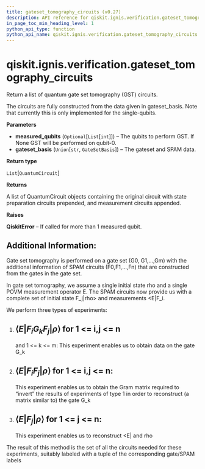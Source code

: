 ```yaml
---
title: gateset_tomography_circuits (v0.27)
description: API reference for qiskit.ignis.verification.gateset_tomography_circuits in qiskit v0.27
in_page_toc_min_heading_level: 1
python_api_type: function
python_api_name: qiskit.ignis.verification.gateset_tomography_circuits
---
```


<span id="qiskit-ignis-verification-gateset-tomography-circuits" />

# qiskit.ignis.verification.gateset\_tomography\_circuits

<Function id="qiskit.ignis.verification.gateset_tomography_circuits" isDedicatedPage={true} github="https://github.com/qiskit-community/qiskit-ignis/tree/stable/0.6/qiskit/ignis/verification/tomography/basis/circuits.py" signature="gateset_tomography_circuits(measured_qubits=None, gateset_basis='default')">
  Return a list of quantum gate set tomography (GST) circuits.

  The circuits are fully constructed from the data given in gateset\_basis. Note that currently this is only implemented for the single-qubits.

  **Parameters**

  *   **measured\_qubits** (`Optional`\[`List`\[`int`]]) – The qubits to perform GST. If None GST will be performed on qubit-0.
  *   **gateset\_basis** (`Union`\[`str`, `GateSetBasis`]) – The gateset and SPAM data.

  **Return type**

  `List`\[`QuantumCircuit`]

  **Returns**

  A list of QuantumCircuit objects containing the original circuit with state preparation circuits prepended, and measurement circuits appended.

  **Raises**

  **QiskitError** – If called for more than 1 measured qubit.

  ## Additional Information:

  Gate set tomography is performed on a gate set (G0, G1,…,Gm) with the additional information of SPAM circuits (F0,F1,…,Fn) that are constructed from the gates in the gate set.

  In gate set tomography, we assume a single initial state rho and a single POVM measurement operator E. The SPAM circuits now provide us with a complete set of initial state F\_j|rho> and measurements \<E|F\_i.

  We perform three types of experiments:

  1.  ## $\langle E | F_i G_k F_j |\rho \rangle$ for 1 \<= i,j \<= n

      and 1 \<= k \<= m: This experiment enables us to obtain data on the gate G\_k

  2.  ## $\langle E | F_i F_j |\rho \rangle$ for 1 \<= i,j \<= n:

      This experiment enables us to obtain the Gram matrix required to “invert” the results of experiments of type 1 in order to reconstruct (a matrix similar to) the gate G\_k

  3.  ## $\langle E | F_j |\rho \rangle$ for 1 \<= j \<= n:

      This experiment enables us to reconstruct \<E| and rho

  The result of this method is the set of all the circuits needed for these experiments, suitably labeled with a tuple of the corresponding gate/SPAM labels
</Function>

